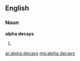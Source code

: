 ==English==

===Noun===
'''alpha decays'''

# {{plural of|[[alpha decay]]}}

[[ar:alpha decays]]
[[mg:alpha decays]]